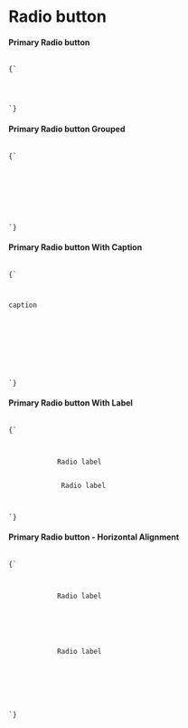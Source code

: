 
<Meta title="Radiobutton/Introduction" />

<style>{`

`}</style>

# Radio button

<h4>Primary Radio button</h4>
<code>
{`
<div class="primary-radiobutton">
    <mat-radio-button value="1" [disabled]="disabled">
    </mat-radio-button>
</div>
`}
</code>
<h4>Primary Radio button Grouped</h4>
<code>
{`
<div class="primary-radiobutton">
    <mat-radio-group>
        <mat-radio-button value="1" [disabled]="disabled">
        </mat-radio-button>
        <mat-radio-button value="2" [disabled]="disabled">
        </mat-radio-button>
    </mat-radio-group>
</div>
`}
</code>

<h4>Primary Radio button With Caption</h4>
<code>
{`
<div class="primary-radiobutton">
    <p class="caption" *ngIf="caption">caption</p>
    <mat-radio-group>
        <mat-radio-button value="1" [disabled]="disabled">
        </mat-radio-button>
        <mat-radio-button value="2" [disabled]="disabled">
        </mat-radio-button>
    </mat-radio-group>
</div>
`}
</code>


<h4>Primary Radio button With Label</h4>
<code>
{`
<div class="primary-radiobutton">
    <mat-radio-group>
        <mat-radio-button value="1" [disabled]="disabled">
            <span>Radio label</span>
        </mat-radio-button>
        <mat-radio-button value="2" [disabled]="disabled">
             <span>Radio label</span>
        </mat-radio-button>
    </mat-radio-group>
</div>
`}
</code>

<h4>Primary Radio button - Horizontal Alignment</h4>
<code>
{`
<div class="primary-radiobutton">
    <mat-radio-group>
        <mat-radio-button value="1" [disabled]="disabled">
            <span>Radio label</span>
            <span>&nbsp;&nbsp;</span>
            <br/><br/>
        </mat-radio-button>
        <mat-radio-button value="2" [disabled]="disabled">
            <span>Radio label</span>
            <span>&nbsp;&nbsp;</span>
            <br/><br/>
        </mat-radio-button>
    </mat-radio-group>
</div>
`}
</code>



